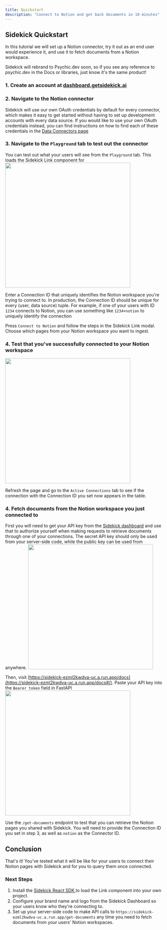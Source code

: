 ```yaml
---
title: Quickstart
description: "Connect to Notion and get back documents in 10 minutes"
---
```


## Sidekick Quickstart
In this tutorial we will set up a Notion connector, try it out as an end user would experience it, and use it to fetch documents from a Notion workspace.

<Note>Sidekick will rebrand to Psychic.dev soon, so if you see any reference to psychic.dev in the Docs or libraries, just know it's the same product!</Note>

### 1. Create an account at [dashboard.getsidekick.ai](https://dashboard.getsidekick.ai)

### 2. Navigate to the Notion connector
Sidekick will use our own OAuth credentials by default for every connector, which makes it easy to get started without having to set up development accounts with every data source. If you would like to use your own OAuth credentials instead, you can find instructions on how to find each of these credentials in the [Data Connectors page](/data-connectors)

### 3. Navigate to the `Playground` tab to test out the connector
You can test out what your users will see from the `Playground` tab. This loads the Sidekick Link component for 
<img width="400" src="https://github.com/ai-sidekick/docs/assets/14931371/6a0ef4aa-f455-48ac-92ee-8b828b7e1398"/>

Enter a Connection ID that uniquely identifies the Notion workspace you're trying to connect to. In production, the Connection ID should be unique for every (user, data source) tuple. For example, if one of your users with ID `1234` connects to Notion, you can use something like `1234+notion` to uniquely identify the connection

Press `Connect to Notion` and follow the steps in the Sidekick Link modal. Choose which pages from your Notion workspace you want to ingest.

### 4. Test that you've successfully connected to your Notion workspace
<img width="400" src="https://github.com/ai-sidekick/docs/assets/14931371/07770b1c-8b5f-4e53-a95d-69cadcfdfdbc"/>

Refresh the page and go to the `Active Connections` tab to see if the connection with the Connection ID you set now appears in the table. 

### 4. Fetch documents from the Notion workspace you just connected to
First you will need to get your API key from the [Sidekick dashboard](https://dashboard.getsidekick.ai/api-keys) and use that to authorize yourself when making requests to retrieve documents through one of your connections. The secret API key should only be used from your server-side code, while the public key can be used from anywhere.
<img width="400" src="https://user-images.githubusercontent.com/14931371/236303471-d1948396-f185-4af5-b034-3b63ca4ea03e.png" />

Then, visit [https://sidekick-ezml2kwdva-uc.a.run.app/docs](https://sidekick-ezml2kwdva-uc.a.run.app/docs#/). Paste your API key into the `Bearer token` field in FastAPI
<img width="400" src="https://user-images.githubusercontent.com/14931371/232177777-c73c3891-96bf-44fb-920e-f657102376b8.png" />

Use the `/get-documents` endpoint to test that you can retrieve the Notion pages you shared with Sidekick. You will need to provide the Connection ID you set in step 3, as well as `notion` as the Connector ID.

## Conclusion
That's it! You've tested what it will be like for your users to connect their Notion pages with Sidekick and for you to query them once connected.

### Next Steps
1. Install the [Sidekick React SDK ](https://www.npmjs.com/package/@psychicdev/link) to load the Link component into your own project.
2. Configure your brand name and logo from the Sidekick Dashboard so your users know who they're connecting to.
3. Set up your server-side code to make API calls to `https://sidekick-ezml2kwdva-uc.a.run.app/get-documents` any time you need to fetch documents from your users' Notion workspaces.
